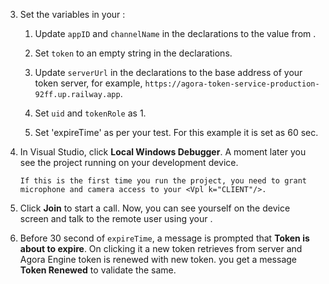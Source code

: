 3. Set the variables in your <Vpl k="CLIENT" />:
    1. Update `appID` and `channelName` in the declarations to the value from <Vg k="CONSOLE" />.

    1.  Set `token` to an empty string in the declarations.

    1.  Update `serverUrl` in the declarations to the base address of your token server, for example, `https://agora-token-service-production-92ff.up.railway.app`.

    1.  Set `uid` and `tokenRole` as 1.

    1. Set 'expireTime' as per your test. For this example it is set as 60 sec.
4.  In Visual Studio, click **Local Windows Debugger**. A moment later you see the project running on your development device.

        If this is the first time you run the project, you need to grant microphone and camera access to your <Vpl k="CLIENT"/>.
5.  Click **Join** to start a call. Now, you can see yourself on the device screen and talk to the remote user using your <Vpl k="CLIENT"/>.
6. Before 30 second of `expireTime`, a message is prompted that **Token is about to expire**. On clicking it a new token retrieves from server and Agora Engine token is renewed with new token. you get a message **Token Renewed** to validate the same. 

